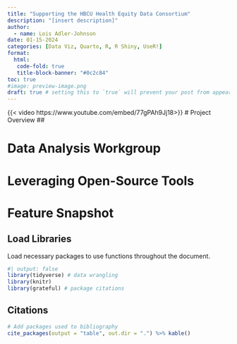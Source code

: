 ```yaml
---
title: "Supporting the HBCU Health Equity Data Consortium"
description: "[insert description]"
author:
  - name: Lois Adler-Johnson
date: 01-15-2024
categories: [Data Viz, Quarto, R, R Shiny, UseR!]
format: 
  html:
   code-fold: true
   title-block-banner: "#0c2c84"
toc: true
#image: preview-image.png
draft: true # setting this to `true` will prevent your post from appearing on your listing page until you're ready
---
```


{{< video https://www.youtube.com/embed/77gPAh9Jj18>}} \# Project Overview \##

# Data Analysis Workgroup

# Leveraging Open-Source Tools

# Feature Snapshot

## Load Libraries

Load necessary packages to use functions throughout the document.

```r
#| output: false
library(tidyverse) # data wrangling
library(knitr)
library(grateful) # package citations
```

## Citations

```r
# Add packages used to bibliography
cite_packages(output = "table", out.dir = ".") %>% kable()

```
